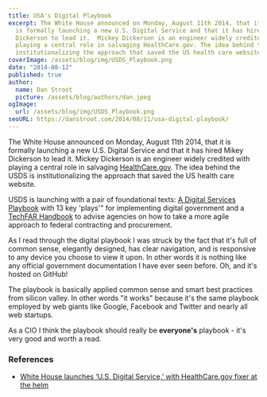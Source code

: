 ```yaml
---
title: USA's Digital Playbook
excerpt: The White House announced on Monday, August 11th 2014, that it
  is formally launching a new U.S. Digital Service and that it has hired Mikey
  Dickerson to lead it.  Mickey Dickerson is an engineer widely credited with
  playing a central role in salvaging HealthCare.gov. The idea behind the USDS is
  institutionalizing the approach that saved the US health care website.
coverImage: /assets/blog/img/USDS_Playbook.png
date: "2014-08-12"
published: true
author:
  name: Dan Stroot
  picture: /assets/blog/authors/dan.jpeg
ogImage:
  url: /assets/blog/img/USDS_Playbook.png
seoURL: https://danstroot.com/2014/08/11/usa-digital-playbook/
---
```


The White House announced on Monday, August 11th 2014, that it is formally launching a new U.S. Digital Service and that it has hired Mikey Dickerson to lead it. Mickey Dickerson is an engineer widely credited with playing a central role in salvaging [HealthCare.gov](https://www.healthcare.gov/). The idea behind the USDS is institutionalizing the approach that saved the US health care website.

USDS is launching with a pair of foundational texts: [A Digital Services Playbook](https://playbook.cio.gov/) with 13 key 'plays'" for implementing digital government and a [TechFAR Handbook](https://github.com/WhiteHouse/playbook/blob/gh-pages/_includes/techfar-online.md) to advise agencies on how to take a more agile approach to federal contracting and procurement.

As I read through the digital playbook I was struck by the fact that it's full of common sense, elegantly designed, has clear navigation, and is responsive to any device you choose to view it upon. In other words it is nothing like any official government documentation I have ever seen before. Oh, and it's hosted on GitHub!

The playbook is basically applied common sense and smart best practices from silicon valley. In other words "it works" because it's the same playbook employed by web giants like Google, Facebook and Twitter and nearly all web startups.

As a CIO I think the playbook should really be **everyone's** playbook - it's very good and worth a read.

### References

- [White House launches ‘U.S. Digital Service,’ with HealthCare.gov fixer at the helm](http://www.washingtonpost.com/blogs/the-switch/wp/2014/08/11/white-house-launches-u-s-digital-service-with-healthcare-gov-fixer-at-the-helm/)
